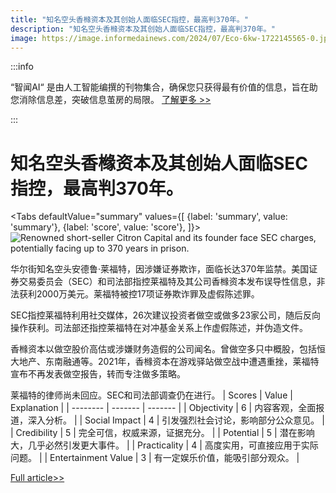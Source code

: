 ```yaml
---
title: "知名空头香橼资本及其创始人面临SEC指控，最高判370年。"
description: "知名空头香橼资本及其创始人面临SEC指控，最高判370年。"
image: https://image.informedainews.com/2024/07/Eco-6kw-1722145565-0.jpg
---
```



:::info

“智闻AI“ 是由人工智能编撰的刊物集合，确保您只获得最有价值的信息，旨在助您消除信息差，突破信息茧房的局限。  [了解更多 >>](/)

:::

# 知名空头香橼资本及其创始人面临SEC指控，最高判370年。


<Tabs
	defaultValue="summary"
	values={[
	{label: 'summary', value: 'summary'},
	{label: 'score', value: 'score'},
]}>
<TabItem value="summary">
<img
  src="https://image.informedainews.com/2024/07/Eco-6kw-1722145565-0.jpg"
  alt="Renowned short-seller Citron Capital and its founder face SEC charges, potentially facing up to 370 years in prison."
/>



华尔街知名空头安德鲁·莱福特，因涉嫌证券欺诈，面临长达370年监禁。美国证券交易委员会（SEC）和司法部指控莱福特及其公司香橼资本发布误导性信息，非法获利2000万美元。莱福特被控17项证券欺诈罪及虚假陈述罪。

SEC指控莱福特利用社交媒体，26次建议投资者做空或做多23家公司，随后反向操作获利。司法部还指控莱福特在对冲基金关系上作虚假陈述，并伪造文件。

香橼资本以做空股价高估或涉嫌财务造假的公司闻名。曾做空多只中概股，包括恒大地产、东南融通等。2021年，香橼资本在游戏驿站做空战中遭遇重挫，莱福特宣布不再发表做空报告，转而专注做多策略。

莱福特的律师尚未回应。SEC和司法部调查仍在进行。
</TabItem>
<TabItem value="score">
	| Scores     | Value   | Explanation |
	| -------- | ------- | ------- |
	| Objectivity  | 6    | 内容客观，全面报道，深入分析。    |
	| Social Impact | 4     | 引发强烈社会讨论，影响部分公众意见。    |
	| Credibility    | 5    | 完全可信，权威来源，证据充分。    |
	| Potential    | 5    | 潜在影响大，几乎必然引发更大事件。    |
	| Practicality    | 4    | 高度实用，可直接应用于实际问题。    |
	| Entertainment Value    | 3    | 有一定娱乐价值，能吸引部分观众。    |
</TabItem>
</Tabs>

[Full article>>](https://wallstreetcn.com/articles/3721480)
